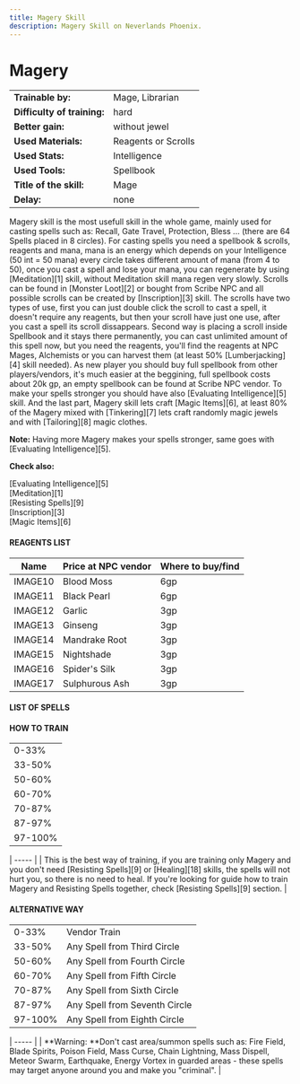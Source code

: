 ```yaml
---
title: Magery Skill
description: Magery Skill on Neverlands Phoenix.
---
```


# Magery

|                             |                     |
| --------------------------- | ------------------- |
| **Trainable by:**           | Mage, Librarian     |
| **Difficulty of training:** | hard                |
| **Better gain:**            | without jewel       |
| **Used Materials:**         | Reagents or Scrolls |
| **Used Stats:**             | Intelligence        |
| **Used Tools:**             | Spellbook           |
| **Title of the skill:**     | Mage                |
| **Delay:**                  | none                |

Magery skill is the most usefull skill in the whole game, mainly used for casting spells such as: Recall, Gate Travel, Protection, Bless ... (there are 64 Spells placed in 8 circles). For casting spells you need a spellbook & scrolls, reagents and mana, mana is an energy which depends on your Intelligence (50 int = 50 mana) every circle takes different amount of mana (from 4 to 50), once you cast a spell and lose your mana, you can regenerate by using [Meditation][1] skill, without Meditation skill mana regen very slowly. Scrolls can be found in [Monster Loot][2] or bought from Scribe NPC and all possible scrolls can be created by [Inscription][3] skill. The scrolls have two types of use, first you can just double click the scroll to cast a spell, it doesn't require any reagents, but then your scroll have just one use, after you cast a spell its scroll dissappears. Second way is placing a scroll inside Spellbook and it stays there permanently, you can cast unlimited amount of this spell now, but you need the reagents, you'll find the reagents at NPC Mages, Alchemists or you can harvest them (at least 50% [Lumberjacking][4] skill needed). As new player you should buy full spellbook from other players/vendors, it's much easier at the beggining, full spellbook costs about 20k gp, an empty spellbook can be found at Scribe NPC vendor. To make your spells stronger you should have also [Evaluating Intelligence][5] skill. And the last part, Magery skill lets craft [Magic Items][6], at least 80% of the Magery mixed with [Tinkering][7] lets craft randomly magic jewels and with [Tailoring][8] magic clothes.

**Note:** Having more Magery makes your spells stronger, same goes with [Evaluating Intelligence][5].

**Check also:**

[Evaluating Intelligence][5]  
[Meditation][1]  
[Resisting Spells][9]  
[Inscription][3]  
[Magic Items][6]


#### REAGENTS LIST

| **Name** | **Price at NPC vendor** | **Where to buy/find** |  
| --------------------------- | ------------------- |-----|
| IMAGE10 | Blood Moss | 6gp | NPC Mage,  [Monster Loot[2 |  
| IMAGE11 | Black Pearl | 6gp | NPC Mage,  [Monster Loot[2 |  
| IMAGE12 | Garlic | 3gp | NPC Mage, Alchemists,  [Monster Loot[2,Harvesting farmlands |  
| IMAGE13 | Ginseng | 3gp | NPC Mage, Alchemists,  [Monster Loot[2,  Harvesting farmlands |  
| IMAGE14 | Mandrake Root | 3gp | NPC Mage,  [Monster Loot[2,  Harvesting farmlands |  
| IMAGE15 | Nightshade | 3gp | NPC Mage,  Alchemists,  [Monster Loot[2,  Harvesting farmlands |  
| IMAGE16 | Spider's Silk | 3gp | NPC Mage,  Alchemists,  [Monster Loot[2,  by skinning a spider |  
| IMAGE17 | Sulphurous Ash | 3gp | NPC Mage,  [Monster Loot[2,  by skinning a snake |


#### LIST OF SPELLS

#### HOW TO TRAIN

|       |
| ----- |
| 0-33% | Vendor Train |  
| 33-50% | Teleport |  
| 50-60% | Recall |  
| 60-70% | Incognito |  
| 70-87% | Reveal |  
| 87-97% | Polymorph |  
| 97-100% | Resurrection |

| ----- |
| This is the best way of training, if you are training only Magery and you don't need [Resisting Spells][9] or [Healing][18] skills, the spells will not hurt you, so there is no need to heal. If you're looking for guide how to train Magery and Resisting Spells together, check [Resisting Spells][9] section. |

#### ALTERNATIVE WAY

|       |            |
| ----- |------------|
| 0-33% | Vendor Train |  
| 33-50% | Any Spell from Third Circle |  
| 50-60% | Any Spell from Fourth Circle |  
| 60-70% | Any Spell from Fifth Circle |  
| 70-87% | Any Spell from Sixth Circle |  
| 87-97% | Any Spell from Seventh Circle |  
| 97-100% | Any Spell from Eighth Circle |

| ----- |
| **Warning: **Don't cast area/summon spells such as: Fire Field, Blade Spirits, Poison Field, Mass Curse, Chain Lightning, Mass Dispell, Meteor Swarm, Earthquake, Energy Vortex in guarded areas - these spells may target anyone around you and make you "criminal". |
